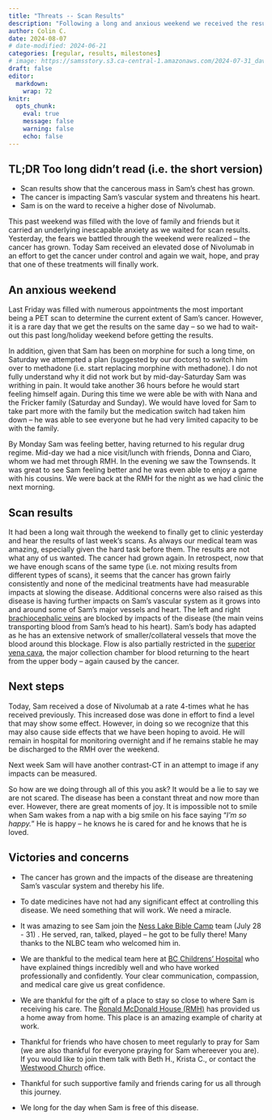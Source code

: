 ```yaml
---
title: "Threats -- Scan Results"
description: "Following a long and anxious weekend we received the results from last week's scan -- not good."
author: Colin C.
date: 2024-08-07
# date-modified: 2024-06-21
categories: [regular, results, milestones]
# image: https://samsstory.s3.ca-central-1.amazonaws.com/2024-07-31_dave-sam-buttons-ness-lake.jpg
draft: false
editor: 
  markdown: 
    wrap: 72
knitr: 
  opts_chunk: 
    eval: true
    message: false
    warning: false
    echo: false
---
```


::: {.callout-note icon="false"}
## TL;DR [Too long didn't read (i.e. the short version)]{.small}

-   Scan results show that the cancerous mass in Sam's chest has grown.
-   The cancer is impacting Sam's vascular system and threatens his
    heart.
-   Sam is on the ward to receive a higher dose of Nivolumab.
:::

```{=html}
<!---
::: {#photo}
![Sam had an amazing week serving on the Ness Lake Team! Here Dave
Horton presented Sam with a team shirt, and coveted Ness Lake button
awards.](https://samsstory.s3.ca-central-1.amazonaws.com/2024-07-31_dave-sam-buttons-ness-lake.jpg)
:::
--->
```

This past weekend was filled with the love of family and friends but it
carried an underlying inescapable anxiety as we waited for scan results.
Yesterday, the fears we battled through the weekend were realized -- the
cancer has grown. Today Sam received an elevated dose of Nivolumab in an
effort to get the cancer under control and again we wait, hope, and pray
that one of these treatments will finally work.

## An anxious weekend

Last Friday was filled with numerous appointments the most important
being a PET scan to determine the current extent of Sam's cancer.
However, it is a rare day that we get the results on the same day -- so
we had to wait-out this past long/holiday weekend before getting the
results.

In addition, given that Sam has been on morphine for such a long time,
on Saturday we attempted a plan (suggested by our doctors) to switch him
over to methadone (i.e. start replacing morphine with methadone). I do
not fully understand why it did not work but by mid-day-Saturday Sam was
writhing in pain. It would take another 36 hours before he would start
feeling himself again. During this time we were able be with with Nana
and the Fricker family (Saturday and Sunday). We would have loved for
Sam to take part more with the family but the medication switch had
taken him down -- he was able to see everyone but he had very limited
capacity to be with the family.

By Monday Sam was feeling better, having returned to his regular drug
regime. Mid-day we had a nice visit/lunch with friends, Donna and Ciaro,
whom we had met through RMH. In the evening we saw the Townsends. It was
great to see Sam feeling better and he was even able to enjoy a game
with his cousins. We were back at the RMH for the night as we had clinic
the next morning.

## Scan results

It had been a long wait through the weekend to finally get to clinic
yesterday and hear the results of last week's scans. As always our
medical team was amazing, especially given the hard task before them.
The results are not what any of us wanted. The cancer had grown again.
In retrospect, now that we have enough scans of the same type (i.e. not
mixing results from different types of scans), it seems that the cancer
has grown fairly consistently and none of the medicinal treatments have
had measurable impacts at slowing the disease. Additional concerns were
also raised as this disease is having further impacts on Sam's vascular
system as it grows into and around some of Sam's major vessels and
heart. The left and right [brachiocephalic
veins](https://en.wikipedia.org/wiki/Brachiocephalic_vein) are blocked
by impacts of the disease (the main veins transporting blood from Sam's
head to his heart). Sam's body has adapted as he has an extensive
network of smaller/collateral vessels that move the blood around this
blockage. Flow is also partially restricted in the [superior vena
cava](https://en.wikipedia.org/wiki/Superior_vena_cava), the major
collection chamber for blood returning to the heart from the upper body
-- again caused by the cancer.

## Next steps

Today, Sam received a dose of Nivolumab at a rate 4-times what he has
received previously. This increased dose was done in effort to find a
level that may show some effect. However, in doing so we recognize that
this may also cause side effects that we have been hoping to avoid. He
will remain in hospital for monitoring overnight and if he remains
stable he may be discharged to the RMH over the weekend.

Next week Sam will have another contrast-CT in an attempt to image if
any impacts can be measured.

So how are we doing through all of this you ask? It would be a lie to say we are not scared.  The disease has been a constant threat and now more than ever.  However, there are great moments of joy.  It is impossible not to smile when Sam wakes from a nap with a big smile on his face saying "*I'm so happy.*"  He is happy -- he knows he is cared for and he knows that he is loved.

## Victories and concerns

-   The cancer has grown and the impacts of the disease are threatening
    Sam's vascular system and thereby his life.

-   To date medicines have not had any significant effect at controlling
    this disease. We need something that will work. We need a miracle.

-   It was amazing to see Sam join the [Ness Lake Bible
    Camp](https://www.nesslakebiblecamp.com) team (July 28 - 31) . He
    served, ran, talked, played -- he got to be fully there! Many thanks
    to the NLBC team who welcomed him in.

-   We are thankful to the medical team here at [BC Childrens'
    Hospital](http://www.bcchildrens.ca) who have explained things
    incredibly well and who have worked professionally and confidently.
    Your clear communication, compassion, and medical care give us great
    confidence.

-   We are thankful for the gift of a place to stay so close to where
    Sam is receiving his care. The [Ronald McDonald House
    (RMH)](https://rmhbc.ca) has provided us a home away from home. This
    place is an amazing example of charity at work.

-   Thankful for friends who have chosen to meet regularly to pray for
    Sam (we are also thankful for everyone praying for Sam whereever you are). If you would like to join them talk with Beth H., Krista C., or
    contact the [Westwood Church](https://westwoodchurch.bc.ca) office.

-   Thankful for such supportive family and friends caring for us all through this journey. 

-   We long for the day when Sam is free of this disease.